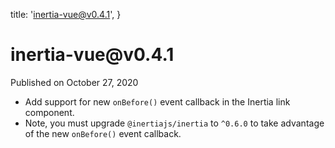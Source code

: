 
  title: 'inertia-vue@v0.4.1',
}

<h1>inertia-vue@v0.4.1</h1>

<div className="-mt-8 mb-12 text-base font-medium text-gray-600">Published on October 27, 2020</div>

- Add support for new `onBefore()` event callback in the Inertia link component.
- Note, you must upgrade `@inertiajs/inertia` to `^0.6.0` to take advantage of the new `onBefore()` event callback.
